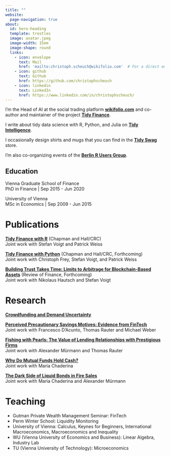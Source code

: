 ```yaml
---
title: ""
website:
  page-navigation: true
about:
  id: hero-heading
  template: trestles
  image: avatar.jpeg
  image-width: 15em
  image-shape: round
  links:
    - icon: envelope
      text: Mail
      href: 'mailto:christoph.scheuch@wikifolio.com'  # For a direct email link, use "mailto:test@example.org".
    - icon: github
      text: Github
      href: https://github.com/christophscheuch
    - icon: linkedin
      text: LinkedIn
      href: https://www.linkedin.com/in/christophscheuch/
---
```


:::{#hero-heading}

I'm the Head of AI at the social trading platform **[wikifolio.com](https://www.wikifolio.com?utm_source=christophscheuch.github.io)** and co-author and maintainer of the project **[Tidy Finance](https://www.tidy-finance.org?utm_source=christophscheuch.github.io)**.

I write about tidy data science with R, Python, and Julia on **[Tidy Intelligence](https://www.tidy-intelligence.com?utm_source=christophscheuch.github.io)**.

I occasionally design shirts and mugs that you can find in the **[Tidy Swag](https://www.etsy.com/shop/tidyswag?utm_source=christophscheuch.github.io)** store. 

I'm also co-organizing events of the **[Berlin R Users Group](https://www.meetup.com/de-DE/berlin-r-users-group/)**. 

## Education

Vienna Graduate School of Finance <br/>
PhD in Finance | Sep 2015 - Jun 2020

University of Vienna <br/>
MSc in Economics | Sep 2009 - Jun 2015

:::

# Publications

**[Tidy Finance with R](https://www.tidy-finance.org/r/?utm_source=christophscheuch.github.io)** (Chapman and Hall/CRC) <br/>
Joint work with Stefan Voigt and Patrick Weiss

**[Tidy Finance with Python](https://www.tidy-finance.org/python/?utm_source=christophscheuch.github.io)** (Chapman and Hall/CRC, Forthcoming) <br/>
Joint work with Christoph Frey, Stefan Voigt, and Patrick Weiss

**[Building Trust Takes Time: Limits to Arbitrage for Blockchain-Based Assets](https://papers.ssrn.com/sol3/papers.cfm?abstract_id=3302159)** (Review of Finance, Forthcoming)<br/>
Joint work with Nikolaus Hautsch and Stefan Voigt

# Research 

**[Crowdfunding and Demand Uncertainty](https://papers.ssrn.com/sol3/papers.cfm?abstract_id=3578402)**

**[Perceived Precautionary Savings Motives: Evidence from FinTech](https://www.nber.org/papers/w26817)**<br/>
Joint work with Francesco D’Acunto, Thomas Rauter and Michael Weber

**[Fishing with Pearls: The Value of Lending Relationships with Prestigious Firms](https://www.zbw.eu/econis-archiv/handle/11159/274096)**<br/>
Joint work with Alexander Mürmann and Thomas Rauter

**[Why Do Mutual Funds Hold Cash?](https://papers.ssrn.com/sol3/papers.cfm?abstract_id=3075091)**<br/>
Joint work with Maria Chaderina

**[The Dark Side of Liquid Bonds in Fire Sales](https://papers.ssrn.com/sol3/papers.cfm?abstract_id=2995544)**<br/>
Joint work with Maria Chaderina and Alexander Mürmann

# Teaching

* Gutman Private Wealth Management Seminar: FinTech
* Perm Winter School: Liquidity Monitoring
* University of Vienna: Calculus, Keynes for Beginners, International Macroeconomics, Macroeconomics and Inequality
* WU (Vienna University of Economics and Business): Linear Algebra, Industry Lab
* TU (Vienna University of Technology): Microeconomics